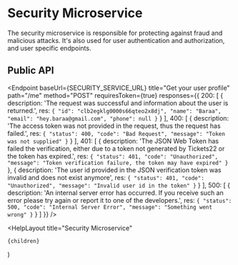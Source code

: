 
# Security Microservice

The security microservice is responsible for protecting against fraud and malicious attacks. It's also used for user
authentication and authorization, and user specific endpoints.

## Public API

<Endpoint
  baseUrl={SECURITY_SERVICE_URL}
  title="Get your user profile"
  path="/me"
  method="POST"
  requiresToken={true}
  responses={{
  200: [
    {
      description: 'The request was successful and information about the user is returned.',
      res: `{
  "id": "clb2egklg0000s66qteo2x8dj",
  "name": "Baraa",
  "email": "hey.baraa@gmail.com",
  "phone": null
}`
    }
  ],
  400: [
    {
      description: 'The access token was not provided in the request, thus the request has failed.',
      res: `{
  "status": 400,
  "code": "Bad Request",
  "message": "Token was not supplied"
}`
    }
  ],
  401: [
    {
      description: 'The JSON Web Token has failed the verification, either due to a token not generated by Tickets22 or the token has expired.',
      res: `{
  "status": 401,
  "code": "Unauthorized",
  "message": "Token verification failure, the token may have expired"
}`
    },
    {
      description: 'The user id provided in the JSON verification token was invalid and does not exist anymore',
      res: `{
  "status": 401,
  "code": "Unauthorized",
  "message": "Invalid user id in the token"
}`
    }
  ],
  500: [
      {
        description: 'An internal  server error has occurred. If you receive such an error please try again or report it to one of the developers.',
        res: `{
    "status": 500,
    "code": "Internal Server Error",
    "message": "Something went wrong"
  }`
      }
    ]
  }}
/>

  <HelpLayout
    title="Security Microservice"
  >
    {children}
  </HelpLayout>
)